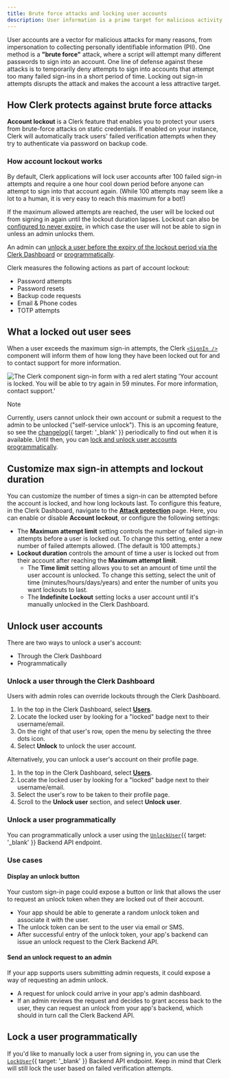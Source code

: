 ```yaml
---
title: Brute force attacks and locking user accounts
description: User information is a prime target for malicious activity. Clerk protects your users against brute force attacks by locking out accounts with too many sign-in attempts until a set period of time has passed.
---
```


User accounts are a vector for malicious attacks for many reasons, from impersonation to collecting personally identifiable information (PII). One method is a **"brute force"** attack, where a script will attempt many different passwords to sign into an account. One line of defense against these attacks is to temporarily deny attempts to sign into accounts that attempt too many failed sign-ins in a short period of time. Locking out sign-in attempts disrupts the attack and makes the account a less attractive target.

## How Clerk protects against brute force attacks

**Account lockout** is a Clerk feature that enables you to protect your users from brute-force attacks on static credentials. If enabled on your instance, Clerk will automatically track users' failed verification attempts when they try to authenticate via password on backup code.

### How account lockout works

By default, Clerk applications will lock user accounts after 100 failed sign-in attempts and require a one hour cool down period before anyone can attempt to sign into that account again. (While 100 attempts may seem like a lot to a human, it is very easy to reach this maximum for a bot!)

If the maximum allowed attempts are reached, the user will be locked out from signing in again until the lockout duration lapses. Lockout can also be [configured to never expire](#customize-max-sign-in-attempts-and-lockout-duration), in which case the user will not be able to sign in unless an admin unlocks them.

An admin can [unlock a user before the expiry of the lockout period via the Clerk Dashboard](#unlock-user-accounts) or [programmatically](#unlock-a-user-programmatically).

Clerk measures the following actions as part of account lockout:

- Password attempts
- Password resets
- Backup code requests
- Email & Phone codes
- TOTP attempts

## What a locked out user sees

When a user exceeds the maximum sign-in attempts, the Clerk [`<SignIn />`](/docs/reference/general/components/authentication/sign-in) component will inform them of how long they have been locked out for and to contact support for more information.

![The Clerk component sign-in form with a red alert stating 'Your account is locked. You will be able to try again in 59 minutes. For more information, contact support.'](/docs/images/security/userlock_login.png)

> [!NOTE]
> Currently, users cannot unlock their own account or submit a request to the admin to be unlocked ("self-service unlock"). This is an upcoming feature, so see the [changelog](https://clerk.com/changelog){{ target: '_blank' }} periodically to find out when it is available. Until then, you can [lock and unlock user accounts programmatically](#unlock-a-user-programmatically).

## Customize max sign-in attempts and lockout duration

You can customize the number of times a sign-in can be attempted before the account is locked, and how long lockouts last. To configure this feature, in the Clerk Dashboard, navigate to the [**Attack protection**](https://dashboard.clerk.com/last-active?path=user-authentication/attack-protection) page. Here, you can enable or disable **Account lockout**, or configure the following settings:

- The **Maximum attempt limit** setting controls the number of failed sign-in attempts before a user is locked out. To change this setting, enter a new number of failed attempts allowed. (The default is 100 attempts.)
- **Lockout duration** controls the amount of time a user is locked out from their account after reaching the **Maximum attempt limit**.
  - The **Time limit** setting allows you to set an amount of time until the user account is unlocked. To change this setting, select the unit of time (minutes/hours/days/years) and enter the number of units you want lockouts to last.
  - The **Indefinite Lockout** setting locks a user account until it's manually unlocked in the Clerk Dashboard.

## Unlock user accounts

There are two ways to unlock a user's account:

- Through the Clerk Dashboard
- Programmatically

### Unlock a user through the Clerk Dashboard

Users with admin roles can override lockouts through the Clerk Dashboard.

1. In the top in the Clerk Dashboard, select [**Users**](https://dashboard.clerk.com/last-active?path=users).
1. Locate the locked user by looking for a "locked" badge next to their username/email.
1. On the right of that user's row, open the menu by selecting the three dots icon.
1. Select **Unlock** to unlock the user account.

Alternatively, you can unlock a user's account on their profile page.

1. In the top in the Clerk Dashboard, select [**Users**](https://dashboard.clerk.com/last-active?path=users).
1. Locate the locked user by looking for a "locked" badge next to their username/email.
1. Select the user's row to be taken to their profile page.
1. Scroll to the **Unlock user** section, and select **Unlock user**.

### Unlock a user programmatically

You can programmatically unlock a user using the [`UnlockUser`](/docs/reference/backend-api/tag/Users#operation/UnlockUser){{ target: '_blank' }} Backend API endpoint.

### Use cases

#### Display an unlock button

Your custom sign-in page could expose a button or link that allows the user to request an unlock token when they are locked out of their account.

- Your app should be able to generate a random unlock token and associate it with the user.
- The unlock token can be sent to the user via email or SMS.
- After successful entry of the unlock token, your app's backend can issue an unlock request to the Clerk Backend API.

#### Send an unlock request to an admin

If your app supports users submitting admin requests, it could expose a way of requesting an admin unlock.

- A request for unlock could arrive in your app's admin dashboard.
- If an admin reviews the request and decides to grant access back to the user, they can request an unlock from your app's backend, which should in turn call the Clerk Backend API.

## Lock a user programmatically

If you'd like to manually lock a user from signing in, you can use the [`LockUser`](/docs/reference/backend-api/tag/Users#operation/LockUser){{ target: '_blank' }} Backend API endpoint. Keep in mind that Clerk will still lock the user based on failed verification attempts.
